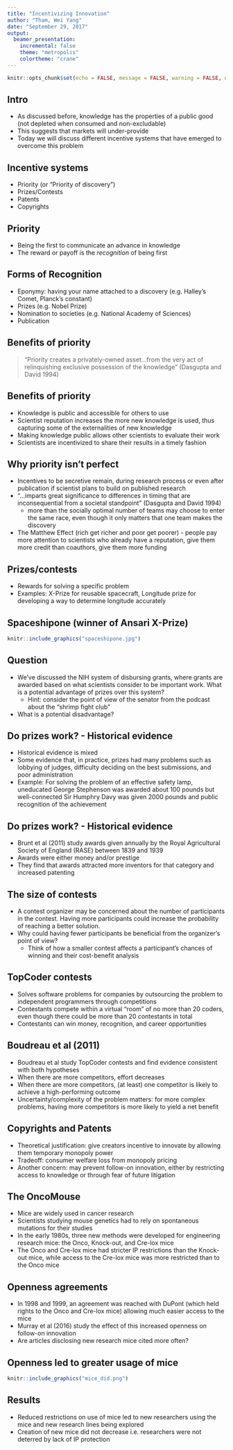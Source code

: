 ```yaml
---
title: "Incentivizing Innovation"
author: "Tham, Wei Yang"
date: "September 29, 2017"
output: 
  beamer_presentation:
    incremental: false
    theme: "metropolis"
    colortheme: "crane"
---
```


```r
knitr::opts_chunk$set(echo = FALSE, message = FALSE, warning = FALSE, dev = 'pdf')
```

## Intro
- As discussed before, knowledge has the properties of a public good (not depleted when consumed and non-excludable)
- This suggests that markets will under-provide
- Today we will discuss different incentive systems that have emerged to overcome this problem

## Incentive systems
- Priority (or "Priority of discovery")
- Prizes/Contests
- Patents
- Copyrights

## Priority 
- Being the first to communicate an advance in knowledge
- The reward or payoff is the *recognition* of being first

## Forms of Recognition
- Eponymy: having your name attached to a discovery (e.g. Halley's Comet, Planck's constant)
- Prizes (e.g. Nobel Prize)
- Nomination to societies (e.g. National Academy of Sciences)
- Publication

## Benefits of priority

> "Priority creates a privately-owned asset...from the very act of relinquishing exclusive possession of the knowledge" (Dasgupta and David 1994) 

## Benefits of priority
- Knowledge is public and accessible for others to use
- Scientist reputation increases the more new knowledge is used, thus capturing some of the externalities of new knowledge
- Making knowledge public allows other scientists to evaluate their work
- Scientists are incentivized to share their results in a timely fashion

## Why priority isn't perfect
- Incentives to be secretive remain, during research process or even after publication if scientist plans to build on published research
- "...imparts great significance to differences in timing that are inconsequential from
a societal standpoint" (Dasgupta and David 1994)
     + more than the socially optimal number of teams may choose to enter the same race, even though it only matters that one team makes the discovery
- The Matthew Effect (rich get richer and poor get poorer) - people pay more attention to scientists who already have a reputation, give them more credit than coauthors, give them more funding

## Prizes/contests
- Rewards for solving a specific problem 
- Examples: X-Prize for reusable spacecraft, Longitude prize for developing a way to determine longitude accurately

## Spaceshipone (winner of Ansari X-Prize)

```r
knitr::include_graphics("spaceshipone.jpg")
```

## Question
- We've discussed the NIH system of disbursing grants, where grants are awarded based on what scientists consider to be important work. What is a potential advantage of prizes over this system?
     + Hint: consider the point of view of the senator from the podcast about the "shrimp fight club"

- What is a potential disadvantage?

## Do prizes work? - Historical evidence
- Historical evidence is mixed
- Some evidence that, in practice, prizes had many problems such as lobbying of judges,  difficulty deciding on the best submissions, and poor administration
- Example: For solving the problem of an effective safety lamp, uneducated George Stephenson was awarded about 100 pounds but well-connected Sir Humphry Davy was given 2000 pounds and public recognition of the achievement

## Do prizes work? - Historical evidence
- Brunt et al (2011) study awards given annually by the Royal Agricultural Society of England (RASE) between 1839 and 1939
- Awards were either money and/or prestige
- They find that awards attracted more inventors for that category and increased patenting

## The size of contests
- A contest organizer may be concerned about the number of participants in the contest. Having more participants could increase the probability of reaching a better solution.
- Why could having fewer participants be beneficial from the organizer's point of view? 
    + Think of how a smaller contest affects a participant's chances of winning and their cost-benefit analysis

## TopCoder contests
- Solves software problems for companies by outsourcing the problem to independent programmers through competitions
- Contestants compete within a virtual "room" of no more than 20 coders, even though there could be more than 20 contestants in total
- Contestants can win money, recognition, and career opportunities 

## Boudreau et al (2011)
- Boudreau et al study TopCoder contests and find evidence consistent with both hypotheses
- When there are more competitors, effort decreases
- When there are more competitors, (at least) one competitor is likely to achieve a high-performing outcome
- Uncertainty/complexity of the problem matters: for more complex problems, having more competitors is more likely to yield a net benefit

## Copyrights and Patents
- Theoretical justification: give creators incentive to innovate by allowing them temporary monopoly power
- Tradeoff: consumer welfare loss from monopoly pricing
- Another concern: may prevent follow-on innovation, either by restricting access to knowledge or through fear of future litigation

## The OncoMouse
- Mice are widely used in cancer research
- Scientists studying mouse genetics had to rely on spontaneous mutations for their studies
- In the early 1980s, three new methods were developed for engineering research mice: the Onco, Knock-out, and Cre-lox mice
- The Onco and Cre-lox mice had stricter IP restrictions than the Knock-out mice, while access to the Cre-lox mice was more restricted than to the Onco mice

## Openness agreements
- In 1998 and 1999, an agreement was reached with DuPont (which held rights to the Onco and Cre-lox mice) allowing much easier access to the mice
- Murray et al (2016) study the effect of this increased openness on follow-on innovation
- Are articles disclosing new research mice cited more often?

## Openness led to greater usage of mice
```r
knitr::include_graphics("mice_did.png")
```

## Results
- Reduced restrictions on use of mice led to new researchers using the mice and new research lines being explored
- Creation of new mice did not decrease i.e. researchers were not deterred by lack of IP protection





     


